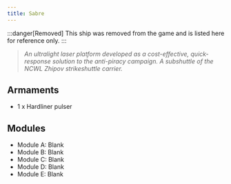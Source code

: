 ```yaml
---
title: Sabre
---
```



:::danger[Removed]
This ship was removed from the game and is listed here for reference only.
:::

> *An ultralight laser platform developed as a cost-effective, quick-response solution to the anti-piracy campaign. A subshuttle of the NCWL Zhipov strikeshuttle carrier.*


## Armaments

* 1 x Hardliner pulser


## Modules

* Module A: Blank 
* Module B: Blank 
* Module C: Blank 
* Module D: Blank 
* Module E: Blank